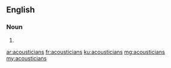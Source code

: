 ==English==

===Noun===
{{head|en|plural}}

# {{plural of|acoustician|lang=en|nocat=1}}

[[ar:acousticians]]
[[fr:acousticians]]
[[ku:acousticians]]
[[mg:acousticians]]
[[my:acousticians]]